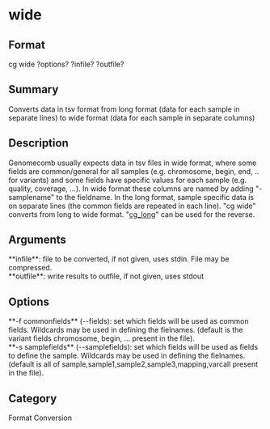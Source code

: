 = wide =

== Format ==
cg wide ?options? ?infile? ?outfile?

== Summary ==
Converts data in tsv format from long format (data for each sample in separate lines) to
wide format (data for each sample in separate columns)

== Description ==
Genomecomb usually expects data in tsv files in wide format, where some fields are common/general
for all samples (e.g. chromosome, begin, end, .. for variants) and some fields have specific
values for each sample (e.g. quality, coverage, ...). In wide format these columns are named by
adding "-samplename" to the fieldname. In the long format, sample specific data is on separate
lines (the common fields are repeated in each line). 
"cg wide" converts from long to wide format.
"[[cg_long]]" can be used for the reverse.

== Arguments ==
; **infile**: file to be converted, if not given, uses stdin. File may be compressed.
; **outfile**: write results to outfile, if not given, uses stdout

== Options ==
; **-f commonfields** (--fields): set which fields will be used as common fields. Wildcards may be used in defining the fielnames. (default is the variant fields chromosome, begin, ... present in the file).
; **-s samplefields** (--samplefields): set which fields will be used as fields to define the sample. Wildcards may be used in defining the fielnames. (default is all of sample,sample1,sample2,sample3,mapping,varcall present in the file).

== Category ==
Format Conversion
